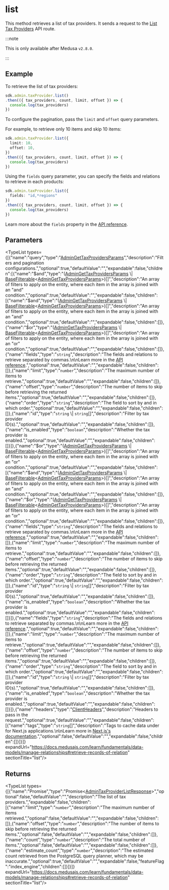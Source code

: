 
# list

This method retrieves a list of tax providers. It sends a request to the
[List Tax Providers](https://docs.medusajs.com/api/admin#tax-providers\_gettaxproviders)
API route.

:::note

This is only available after Medusa `v2.8.0`.

:::

## Example

To retrieve the list of tax providers:

```ts
sdk.admin.taxProvider.list()
.then(({ tax_providers, count, limit, offset }) => {
  console.log(tax_providers)
})
```

To configure the pagination, pass the `limit` and `offset` query parameters.

For example, to retrieve only 10 items and skip 10 items:

```ts
sdk.admin.taxProvider.list({
  limit: 10,
  offset: 10,
})
.then(({ tax_providers, count, limit, offset }) => {
  console.log(tax_providers)
})
```

Using the `fields` query parameter, you can specify the fields and relations to retrieve
in each products:

```ts
sdk.admin.taxProvider.list({
  fields: "id,*regions"
})
.then(({ tax_providers, count, limit, offset }) => {
  console.log(tax_providers)
})
```

Learn more about the `fields` property in the [API reference](https://docs.medusajs.com/api/store#select-fields-and-relations).

## Parameters

<TypeList types={[{"name":"query","type":"[AdminGetTaxProvidersParams](../../../../../types/HttpTypes/interfaces/types.HttpTypes.AdminGetTaxProvidersParams/page.mdx)","description":"Filters and pagination configurations.","optional":true,"defaultValue":"","expandable":false,"children":[{"name":"$and","type":"([AdminGetTaxProvidersParams](../../../../../types/HttpTypes/interfaces/types.HttpTypes.AdminGetTaxProvidersParams/page.mdx) \\| [BaseFilterable](../../../../../types/DAL/interfaces/types.DAL.BaseFilterable/page.mdx)&#60;[AdminGetTaxProvidersParams](../../../../../types/HttpTypes/interfaces/types.HttpTypes.AdminGetTaxProvidersParams/page.mdx)&#62;)[]","description":"An array of filters to apply on the entity, where each item in the array is joined with an \"and\" condition.","optional":true,"defaultValue":"","expandable":false,"children":[{"name":"$and","type":"([AdminGetTaxProvidersParams](../../../../../types/HttpTypes/interfaces/types.HttpTypes.AdminGetTaxProvidersParams/page.mdx) \\| [BaseFilterable](../../../../../types/DAL/interfaces/types.DAL.BaseFilterable/page.mdx)&#60;[AdminGetTaxProvidersParams](../../../../../types/HttpTypes/interfaces/types.HttpTypes.AdminGetTaxProvidersParams/page.mdx)&#62;)[]","description":"An array of filters to apply on the entity, where each item in the array is joined with an \"and\" condition.","optional":true,"defaultValue":"","expandable":false,"children":[]},{"name":"$or","type":"([AdminGetTaxProvidersParams](../../../../../types/HttpTypes/interfaces/types.HttpTypes.AdminGetTaxProvidersParams/page.mdx) \\| [BaseFilterable](../../../../../types/DAL/interfaces/types.DAL.BaseFilterable/page.mdx)&#60;[AdminGetTaxProvidersParams](../../../../../types/HttpTypes/interfaces/types.HttpTypes.AdminGetTaxProvidersParams/page.mdx)&#62;)[]","description":"An array of filters to apply on the entity, where each item in the array is joined with an \"or\" condition.","optional":true,"defaultValue":"","expandable":false,"children":[]},{"name":"fields","type":"`string`","description":"The fields and relations to retrieve separated by commas.\n\nLearn more in the [API reference](https://docs.medusajs.com/api/store#select-fields-and-relations).","optional":true,"defaultValue":"","expandable":false,"children":[]},{"name":"limit","type":"`number`","description":"The maximum number of items to retrieve.","optional":true,"defaultValue":"","expandable":false,"children":[]},{"name":"offset","type":"`number`","description":"The number of items to skip before retrieving the returned items.","optional":true,"defaultValue":"","expandable":false,"children":[]},{"name":"order","type":"`string`","description":"The field to sort by and in which order.","optional":true,"defaultValue":"","expandable":false,"children":[]},{"name":"id","type":"`string` \\| `string`[]","description":"Filter by tax provider ID(s).","optional":true,"defaultValue":"","expandable":false,"children":[]},{"name":"is_enabled","type":"`boolean`","description":"Whether the tax provider is enabled.","optional":true,"defaultValue":"","expandable":false,"children":[]}]},{"name":"$or","type":"([AdminGetTaxProvidersParams](../../../../../types/HttpTypes/interfaces/types.HttpTypes.AdminGetTaxProvidersParams/page.mdx) \\| [BaseFilterable](../../../../../types/DAL/interfaces/types.DAL.BaseFilterable/page.mdx)&#60;[AdminGetTaxProvidersParams](../../../../../types/HttpTypes/interfaces/types.HttpTypes.AdminGetTaxProvidersParams/page.mdx)&#62;)[]","description":"An array of filters to apply on the entity, where each item in the array is joined with an \"or\" condition.","optional":true,"defaultValue":"","expandable":false,"children":[{"name":"$and","type":"([AdminGetTaxProvidersParams](../../../../../types/HttpTypes/interfaces/types.HttpTypes.AdminGetTaxProvidersParams/page.mdx) \\| [BaseFilterable](../../../../../types/DAL/interfaces/types.DAL.BaseFilterable/page.mdx)&#60;[AdminGetTaxProvidersParams](../../../../../types/HttpTypes/interfaces/types.HttpTypes.AdminGetTaxProvidersParams/page.mdx)&#62;)[]","description":"An array of filters to apply on the entity, where each item in the array is joined with an \"and\" condition.","optional":true,"defaultValue":"","expandable":false,"children":[]},{"name":"$or","type":"([AdminGetTaxProvidersParams](../../../../../types/HttpTypes/interfaces/types.HttpTypes.AdminGetTaxProvidersParams/page.mdx) \\| [BaseFilterable](../../../../../types/DAL/interfaces/types.DAL.BaseFilterable/page.mdx)&#60;[AdminGetTaxProvidersParams](../../../../../types/HttpTypes/interfaces/types.HttpTypes.AdminGetTaxProvidersParams/page.mdx)&#62;)[]","description":"An array of filters to apply on the entity, where each item in the array is joined with an \"or\" condition.","optional":true,"defaultValue":"","expandable":false,"children":[]},{"name":"fields","type":"`string`","description":"The fields and relations to retrieve separated by commas.\n\nLearn more in the [API reference](https://docs.medusajs.com/api/store#select-fields-and-relations).","optional":true,"defaultValue":"","expandable":false,"children":[]},{"name":"limit","type":"`number`","description":"The maximum number of items to retrieve.","optional":true,"defaultValue":"","expandable":false,"children":[]},{"name":"offset","type":"`number`","description":"The number of items to skip before retrieving the returned items.","optional":true,"defaultValue":"","expandable":false,"children":[]},{"name":"order","type":"`string`","description":"The field to sort by and in which order.","optional":true,"defaultValue":"","expandable":false,"children":[]},{"name":"id","type":"`string` \\| `string`[]","description":"Filter by tax provider ID(s).","optional":true,"defaultValue":"","expandable":false,"children":[]},{"name":"is_enabled","type":"`boolean`","description":"Whether the tax provider is enabled.","optional":true,"defaultValue":"","expandable":false,"children":[]}]},{"name":"fields","type":"`string`","description":"The fields and relations to retrieve separated by commas.\n\nLearn more in the [API reference](https://docs.medusajs.com/api/store#select-fields-and-relations).","optional":true,"defaultValue":"","expandable":false,"children":[]},{"name":"limit","type":"`number`","description":"The maximum number of items to retrieve.","optional":true,"defaultValue":"","expandable":false,"children":[]},{"name":"offset","type":"`number`","description":"The number of items to skip before retrieving the returned items.","optional":true,"defaultValue":"","expandable":false,"children":[]},{"name":"order","type":"`string`","description":"The field to sort by and in which order.","optional":true,"defaultValue":"","expandable":false,"children":[]},{"name":"id","type":"`string` \\| `string`[]","description":"Filter by tax provider ID(s).","optional":true,"defaultValue":"","expandable":false,"children":[]},{"name":"is_enabled","type":"`boolean`","description":"Whether the tax provider is enabled.","optional":true,"defaultValue":"","expandable":false,"children":[]}]},{"name":"headers","type":"[ClientHeaders](../../../types/js_sdk.admin.ClientHeaders/page.mdx)","description":"Headers to pass in the request.","optional":true,"defaultValue":"","expandable":false,"children":[{"name":"tags","type":"`string`[]","description":"Tags to cache data under for Next.js applications.\n\nLearn more in [Next.js's documentation](https://nextjs.org/docs/app/building-your-application/caching#fetch-optionsnexttags-and-revalidatetag).","optional":false,"defaultValue":"","expandable":false,"children":[]}]}]} expandUrl="https://docs.medusajs.com/learn/fundamentals/data-models/manage-relationships#retrieve-records-of-relation" sectionTitle="list"/>

## Returns

<TypeList types={[{"name":"Promise","type":"Promise&#60;[AdminTaxProviderListResponse](../../../../../types/HttpTypes/types/types.HttpTypes.AdminTaxProviderListResponse/page.mdx)&#62;","optional":false,"defaultValue":"","description":"The list of tax providers.","expandable":false,"children":[{"name":"limit","type":"`number`","description":"The maximum number of items retrieved.","optional":false,"defaultValue":"","expandable":false,"children":[]},{"name":"offset","type":"`number`","description":"The number of items to skip before retrieving the returned items.","optional":false,"defaultValue":"","expandable":false,"children":[]},{"name":"count","type":"`number`","description":"The total number of items.","optional":false,"defaultValue":"","expandable":false,"children":[]},{"name":"estimate_count","type":"`number`","description":"The estimated count retrieved from the PostgreSQL query planner, which may be inaccurate.","optional":true,"defaultValue":"","expandable":false,"featureFlag":"index_engine","children":[]}]}]} expandUrl="https://docs.medusajs.com/learn/fundamentals/data-models/manage-relationships#retrieve-records-of-relation" sectionTitle="list"/>
